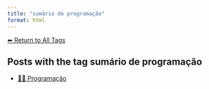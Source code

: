 ```yaml
---
title: "sumário de programação"
format: html
---
```


[⬅ Return to All Tags](../tags.qmd)

## Posts with the tag **sumário de programação**

- [👨‍💻 Programação](/posts/programacao/index.html)
